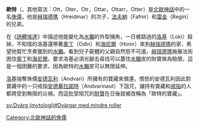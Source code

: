 '''歐特'''（{{lang-non|Ótr}}。其他寫法︰Ott，Oter，Otr，Ottar，Ottarr，Otter）是[[北歐神話|北歐神話]]中的一名[[侏儒_(北歐神話)|侏儒]]，他是[[赫瑞德瑪|赫瑞德瑪]]（Hreidmar）的次子，[[法夫納|法夫納]]（Fafnir）和[[雷金|雷金]]（Regin）的兄弟。

在《[[詩體埃達|詩體埃達]]》中描述他能變化為[[水獺|水獺]]的外型捕魚，一日被路過的[[洛基|洛基]]（Loki）殺掉，不知情的洛基還帶著[[奧丁|奧丁]]（Odin）和[[海尼爾|海尼爾]]（Honir）來到[[赫瑞德瑪|赫瑞德瑪]]的家，希望他幫忙烹煮獵到的[[水獺|水獺]]。看到兒子屍體的父親自然怒不可遏，[[赫瑞德瑪|赫瑞德瑪]]施展法術困住[[奧丁|奧丁]]和[[海尼爾|海尼爾]]，要求洛基必須光腳去尋找可以蓋住[[水獺|水獺]]皮的財寶做為賠償，這是一個困難的要求，因為歐特的[[水獺|水獺]]皮可以無限延伸。

[[洛基|洛基]]強奪侏儒[[安德瓦利|安德瓦利]]（Andvari）所擁有的寶藏來償還，憤怒的安德瓦利因此對寶藏中的一只戒指[[安德華拉諾特|安德華拉諾特]]（Andvarinaut）下詛咒，讓持有寶藏和[[戒指|戒指]]的人都將受到無限的災禍。而這批受阻咒的[[財寶|財寶]]在日後就被改稱為「歐特的寶藏」。



{{北歐神話}}
[[Category:北歐神話的侏儒|Category:北歐神話的侏儒]]









[[sv:Dvärg_(mytologi)#Dvärgar_med_mindre_roller|sv:Dvärg (mytologi)#Dvärgar med mindre roller]]
